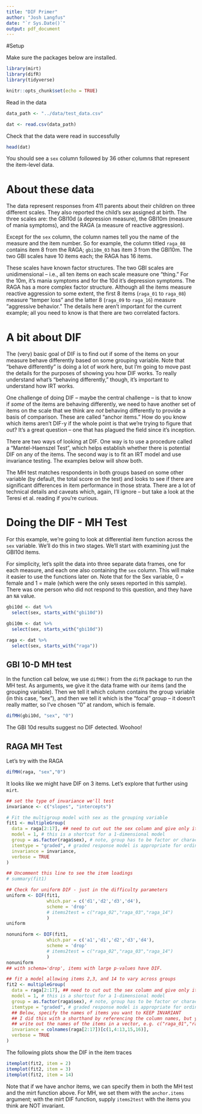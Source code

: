 ```yaml
---
title: "DIF Primer"
author: "Josh Langfus"
date: "`r Sys.Date()`"
output: pdf_document
---
```


#Setup

Make sure the packages below are installed.

```r
library(mirt)
library(difR)
library(tidyverse)

knitr::opts_chunk$set(echo = TRUE)
```
Read in the data

```r
data_path <- "../data/test_data.csv"

dat <- read.csv(data_path)
```

Check that the data were read in successfully

```r
head(dat)
```

You should see a `sex` column followed by 36 other columns that represent the item-level data.

# About these data

The data represent responses from 411 parents about their children on three different scales. They also reported the child's sex assigned at birth. The three scales are: the GBI10d (a depression measure), the GBI10m (measure of mania symptoms), and the RAGA (a measure of reactive aggression).

Except for the `sex` column, the column names tell you the name of the measure and the item number. So for example, the column titled `raga_08` contains item 8 from the RAGA; `gbi10m_03` has item 3 from the GBI10m. The two GBI scales have 10 items each; the RAGA has 16 items.

These scales have known factor structures. The two GBI scales are unidimensional -- i.e., all ten items on each scale measure one "thing." For the 10m, it's mania symptoms and for the 10d it's depression symptoms. The RAGA has a more complex factor structure. Although all the items measure reactive aggression to some extent, the first 8 items (`raga_01` to `raga_08`)  measure "temper loss" and the latter 8 (`raga_09` to `raga_16`) measure "aggressive behavior." The details here aren't important for the current example; all you need to know is that there are two correlated factors.

# A bit about DIF

The (very) basic goal of DIF is to find out if some of the items on your measure behave differently based on some grouping variable. Note that "behave differently" is doing a lot of work here, but I'm going to move past the details for the purposes of showing you how DIF works. To really understand what's "behaving differently," though, it's important to understand how IRT works.

One challenge of doing DIF -- maybe the central challenge -- is that to know if *some* of the items are behaving differently, we need to have another set of items on the scale that we think are *not* behaving differently to provide a basis of comparison. These are called "anchor items." How do you know which items aren't DIF-y if the whole point is that we're trying to figure that out? It's a great question -- one that has plagued the field since it's inception.

There are two ways of looking at DIF. One way is to use a procedure called a "Mantel-Haenszel Test", which helps establish whether there is potential DIF on any of the items. The second way is to fit an IRT model and use invariance testing. The examples below will show both. 

The MH test matches respondents in both groups based on some other variable (by default, the total score on the test) and looks to see if there are significant differences in item performance in those strata. There are a lot of technical details and caveats which, again, I'll ignore -- but take a look at the Teresi et al. reading if you're curious.

# Doing the DIF - MH Test

For this example, we're going to look at differential item function across the `sex` variable. We'll do this in two stages. We'll start with examining just the GBI10d items.

For simplicity, let's split the data into three separate data frames, one for each measure, and each one also containing the `sex` column. This will make it easier to use the functions later on. Note that for the Sex variable, 0 = female and 1 = male (which were the only sexes reported in this sample). There was one person who did not respond to this question, and they have an `NA` value. 


```r
gbi10d <- dat %>%
  select(sex, starts_with("gbi10d"))

gbi10m <- dat %>%
  select(sex, starts_with("gbi10d"))

raga <- dat %>%
  select(sex, starts_with("raga"))
```


## GBI 10-D MH test

In the function call below, we use `difMH()` from the `difR` package to run the MH test. As arguments, we give it the data frame with our items (and the grouping variable). Then we tell it which column contains the group variable (in this case, "sex"), and then we tell it which is the "focal" group -- it doesn't really matter, so I've chosen "0" at random, which is female.  

```r
difMH(gbi10d, "sex", "0")
```

The GBI 10d results suggest no DIF detected. Woohoo!

## RAGA MH Test

Let's try with the RAGA

```r
difMH(raga, "sex","0")
```

It looks like we might have DIF on 3 items. Let's explore that further using `mirt`.

```r
## set the type of invariance we'll test
invariance <- c("slopes", "intercepts")

# Fit the multigroup model with sex as the grouping variable
fit1 <- multipleGroup(
  data = raga[2:17], ## need to cut out the sex column and give only items
  model = 1, # this is a shortcut for a 1-dimensional model
  group = as.factor(raga$sex), # note, group has to be factor or character type
  itemtype = "graded", # graded response model is appropriate for ordinal items
  invariance = invariance,
  verbose = TRUE
)

## Uncomment this line to see the item loadings
# summary(fit1)

## Check for uniform DIF - just in the difficulty parameters
uniform <- DIF(fit1,
               which.par = c('d1','d2','d3','d4'),
               scheme = 'drop'
               # items2test = c("raga_02","raga_03","raga_14")
               )
uniform

nonuniform <- DIF(fit1,
               which.par = c('a1','d1','d2','d3','d4'),
               scheme = 'drop'
               # items2test = c("raga_02","raga_03","raga_14")
               )
nonuniform
## with schema='drop', items with large p-values have DIF.

## fit a model allowing items 2,3, and 14 to vary across groups
fit2 <- multipleGroup(
  data = raga[2:17], ## need to cut out the sex column and give only items
  model = 1, # this is a shortcut for a 1-dimensional model
  group = as.factor(raga$sex), # note, group has to be factor or character type
  itemtype = "graded", # graded response model is appropriate for ordinal items
  ## Below, specify the names of items you want to KEEP INVARIANT
  ## I did this with a shorthand by referencing the column names, but you can just
  ## write out the names of the items in a vector, e.g. c("raga_01","raga_02")
  invariance = colnames(raga[2:17])[c(1,4:13,15,16)],
  verbose = TRUE
)
```

The following plots show the DIF in the item traces

```r
itemplot(fit2, item = 2)
itemplot(fit2, item = 3)
itemplot(fit2, item = 14)
```

Note that if we have anchor items, we can specify them in both the MH test and the mirt function above. For MH, we set them with the `anchor.items` argument; with the mirt DIF function, supply `items2test` with the items you think are NOT invariant.